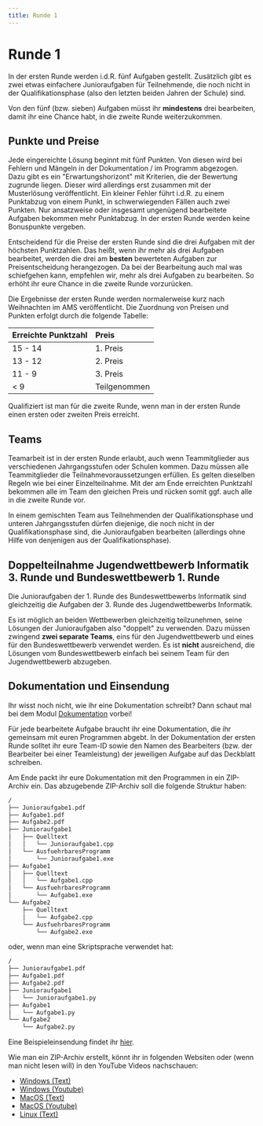 ```yaml
---
title: Runde 1
---
```


# Runde 1

In der ersten Runde werden i.d.R. fünf Aufgaben gestellt.
Zusätzlich gibt es zwei etwas einfachere Junioraufgaben für Teilnehmende,
die noch nicht in der Qualifikationsphase (also den letzten
beiden Jahren der Schule) sind. 

Von den fünf (bzw. sieben) Aufgaben müsst ihr **mindestens** drei
bearbeiten, damit ihr eine Chance habt, in die zweite Runde weiterzukommen.


## Punkte und Preise

Jede eingereichte Lösung beginnt mit fünf Punkten.
Von diesen wird bei Fehlern und Mängeln in der Dokumentation / im Programm abgezogen.
Dazu gibt es ein "Erwartungshorizont" mit Kriterien,
die der Bewertung zugrunde liegen.
Dieser wird allerdings erst zusammen mit der Musterlösung veröffentlicht.
Ein kleiner Fehler führt i.d.R. zu einem Punktabzug von einem Punkt,
in schwerwiegenden Fällen auch zwei Punkten.
Nur ansatzweise oder insgesamt ungenügend bearbeitete
Aufgaben bekommen mehr Punktabzug.
In der ersten Runde werden keine Bonuspunkte vergeben.

Entscheidend für die Preise der ersten Runde sind die drei Aufgaben mit der
höchsten Punktzahlen. Das heißt, wenn ihr mehr als drei Aufgaben bearbeitet,
werden die drei am **besten** bewerteten Aufgaben zur Preisentscheidung herangezogen.
Da bei der Bearbeitung auch mal was schiefgehen kann, empfehlen wir,
mehr als drei Aufgaben zu bearbeiten.
So erhöht ihr eure Chance in die zweite Runde vorzurücken.

Die Ergebnisse der ersten Runde werden normalerweise kurz nach Weihnachten im
AMS veröffentlicht. Die Zuordnung von Preisen und Punkten erfolgt durch die
folgende Tabelle:

|Erreichte Punktzahl|Preis|
|:----|:----|
|15 - 14|1. Preis|
|13 - 12|2. Preis|
|11 - 9|3. Preis|
|\< 9|Teilgenommen|

Qualifiziert ist man für die zweite Runde, wenn man in der ersten Runde einen
ersten oder zweiten Preis erreicht.


## Teams

Teamarbeit ist in der ersten Runde erlaubt, auch wenn Teammitglieder aus
verschiedenen Jahrgangsstufen oder Schulen kommen.
Dazu müssen alle Teammitglieder die Teilnahmevoraussetzungen erfüllen.
Es gelten dieselben Regeln wie bei einer Einzelteilnahme.
Mit der am Ende erreichten Punktzahl bekommen alle im Team den gleichen Preis und rücken somit ggf.
auch alle in die zweite Runde vor.

In einem gemischten Team aus Teilnehmenden der Qualifikationsphase
und unteren Jahrgangsstufen dürfen diejenige, die noch nicht in der
Qualifikationsphase sind, die Junioraufgaben bearbeiten (allerdings ohne Hilfe von
denjenigen aus der Qualifikationsphase). 

## Doppelteilnahme Jugendwettbewerb Informatik 3. Runde und Bundeswettbewerb 1. Runde

Die Junioraufgaben der 1. Runde des Bundeswettbewerbs Informatik
sind gleichzeitig die Aufgaben der 3. Runde des Jugendwettbewerbs Informatik.

Es ist möglich an beiden Wettbewerben gleichzeitig teilzunehmen,
seine Lösungen der Junioraufgaben also "doppelt" zu verwenden.
Dazu müssen zwingend **zwei separate Teams**, eins für den Jugendwettbewerb und
eines für den Bundeswettbewerb verwendet werden.
Es ist **nicht** ausreichend, die Lösungen vom Bundeswettbewerb einfach bei seinem
Team für den Jugendwettbewerb abzugeben.


## Dokumentation und Einsendung

Ihr wisst noch nicht, wie ihr eine Dokumentation schreibt? Dann schaut mal bei
dem Modul [Dokumentation](/bwinf/hints/documentation) vorbei!

Für jede bearbeitete Aufgabe braucht ihr eine Dokumentation, die ihr gemeinsam
mit euren Programmen abgebt. In der Dokumentation der ersten Runde solltet ihr
eure Team-ID sowie den Namen des Bearbeiters (bzw. der Bearbeiter bei einer Teamleistung)
der jeweiligen Aufgabe auf das Deckblatt schreiben.

Am Ende packt ihr eure Dokumentation mit den Programmen in ein ZIP-Archiv ein.
Das abzugebende ZIP-Archiv soll die folgende Struktur haben:

```txt filename="einsendung.zip"
/
├── Junioraufgabe1.pdf
├── Aufgabe1.pdf
├── Aufgabe2.pdf
├── Junioraufgabe1
│   ├── Quelltext
│   │   └── Junioraufgabe1.cpp
│   └── AusfuehrbaresProgramm
│       └── Junioraufgabe1.exe
├── Aufgabe1
│   ├── Quelltext
│   │   └── Aufgabe1.cpp
│   └── AusfuehrbaresProgramm
│       └── Aufgabe1.exe
└── Aufgabe2
    ├── Quelltext
    │   └── Aufgabe2.cpp
    └── AusfuehrbaresProgramm
        └── Aufgabe2.exe
```

oder, wenn man eine Skriptsprache verwendet hat:

```txt filename="einsendung.zip"
/
├── Junioraufgabe1.pdf
├── Aufgabe1.pdf
├── Aufgabe2.pdf
├── Junioraufgabe1
│   └── Junioraufgabe1.py
├── Aufgabe1
│   └── Aufgabe1.py
└── Aufgabe2
    └── Aufgabe2.py
```

Eine Beispieleinsendung findet ihr [hier](https://bwinf.de/fileadmin/user_upload/Legacy/bwinf/Beispieleinsendung.zip). 

Wie man ein ZIP-Archiv erstellt, könnt ihr in folgenden Websiten oder (wenn man
nicht lesen will) in den YouTube Videos nachschauen:
- [Windows (Text)](https://support.microsoft.com/de-de/windows/zippen-und-entzippen-von-dateien-8d28fa72-f2f9-712f-67df-f80cf89fd4e5)
- [Windows (Youtube)](https://www.youtube.com/watch?v=-f1pEpRu31E)
- [MacOS (Text)](https://support.apple.com/de-de/guide/mac-help/mchlp2528/mac)
- [MacOS (Youtube)](https://www.youtube.com/watch?v=SUlI3-3mkU0)
- [Linux (Text)](https://www.educative.io/answers/how-to-zip-files-and-folders-in-linux)



<ReferenceList>
<ReferenceListItem url="https://bwinf.de/bundeswettbewerb/haeufige-fragen/" author="BWINF" title="BWINF FAQ" />
<ReferenceListItem url="https://bwinf.de/fileadmin/bundeswettbewerb/41/Loesungshinweise411.pdf" author="BWINF" title="Lösungshinweise 41.1" />
<ReferenceListItem url="https://bwinf.de/bundeswettbewerb/teilnehmen/einsendungen/teilnehmer/" author="BWINF" title="Struktur der Einsendung" />
</ReferenceList>
